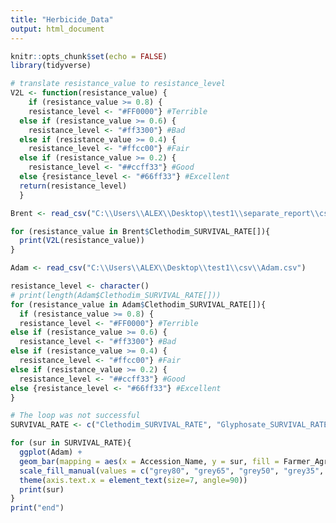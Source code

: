 ---
title: "Herbicide_Data"
output: html_document
---

```{r setup, include=FALSE}
knitr::opts_chunk$set(echo = FALSE)
library(tidyverse)
```


```{r}
# translate resistance_value to resistance_level
V2L <- function(resistance_value) {
    if (resistance_value >= 0.8) {
    resistance_level <- "#FF0000"} #Terrible
  else if (resistance_value >= 0.6) {
    resistance_level <- "#ff3300"} #Bad
  else if (resistance_value >= 0.4) {
    resistance_level <- "#ffcc00"} #Fair
  else if (resistance_value >= 0.2) {
    resistance_level <- "##ccff33"} #Good
  else {resistance_level <- "#66ff33"} #Excellent
  return(resistance_level)
  }

```

```{r}
Brent <- read_csv("C:\\Users\\ALEX\\Desktop\\test1\\separate_report\\csv\\Brent.csv")

for (resistance_value in Brent$Clethodim_SURVIVAL_RATE[]){
  print(V2L(resistance_value))
}
```

```{r}
Adam <- read_csv("C:\\Users\\ALEX\\Desktop\\test1\\csv\\Adam.csv")

resistance_level <- character()
# print(length(Adam$Clethodim_SURVIVAL_RATE[]))
for (resistance_value in Adam$Clethodim_SURVIVAL_RATE[]){
  if (resistance_value >= 0.8) {
  resistance_level <- "#FF0000"} #Terrible
else if (resistance_value >= 0.6) {
  resistance_level <- "#ff3300"} #Bad
else if (resistance_value >= 0.4) {
  resistance_level <- "#ffcc00"} #Fair
else if (resistance_value >= 0.2) {
  resistance_level <- "##ccff33"} #Good
else {resistance_level <- "#66ff33"} #Excellent
}

```

```{r}
# The loop was not successful
SURVIVAL_RATE <- c("Clethodim_SURVIVAL_RATE", "Glyphosate_SURVIVAL_RATE", "Sulfometuron_SURVIVAL_RATE", "Terbuthylazine_SURVIVAL_RATE")

for (sur in SURVIVAL_RATE){
  ggplot(Adam) +
  geom_bar(mapping = aes(x = Accession_Name, y = sur, fill = Farmer_Agronomist), stat = "identity") +
  scale_fill_manual(values = c("grey80", "grey65", "grey50", "grey35", as.character(resistance_level))) +
  theme(axis.text.x = element_text(size=7, angle=90))
  print(sur)
}
print("end")
```
